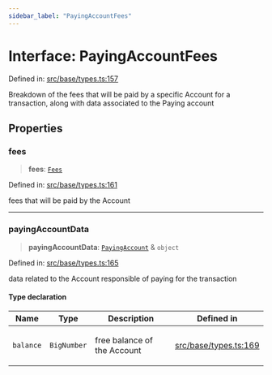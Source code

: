 ```yaml
---
sidebar_label: "PayingAccountFees"
---
```


# Interface: PayingAccountFees

Defined in: [src/base/types.ts:157](https://github.com/PolymeshAssociation/polymesh-sdk/blob/bee6a2fe7a8ce5db42a6982e793782182cde2153/src/base/types.ts#L157)

Breakdown of the fees that will be paid by a specific Account for a transaction, along
  with data associated to the Paying account

## Properties

### fees

> **fees**: [`Fees`](../../../api/client/types/interfaces/Fees.mdx)

Defined in: [src/base/types.ts:161](https://github.com/PolymeshAssociation/polymesh-sdk/blob/bee6a2fe7a8ce5db42a6982e793782182cde2153/src/base/types.ts#L161)

fees that will be paid by the Account

***

### payingAccountData

> **payingAccountData**: [`PayingAccount`](../type-aliases/PayingAccount.mdx) & `object`

Defined in: [src/base/types.ts:165](https://github.com/PolymeshAssociation/polymesh-sdk/blob/bee6a2fe7a8ce5db42a6982e793782182cde2153/src/base/types.ts#L165)

data related to the Account responsible of paying for the transaction

#### Type declaration

<table>
<thead>
<tr>
<th>Name</th>
<th>Type</th>
<th>Description</th>
<th>Defined in</th>
</tr>
</thead>
<tbody>
<tr>
<td>

`balance`

</td>
<td>

`BigNumber`

</td>
<td>

free balance of the Account

</td>
<td>

[src/base/types.ts:169](https://github.com/PolymeshAssociation/polymesh-sdk/blob/bee6a2fe7a8ce5db42a6982e793782182cde2153/src/base/types.ts#L169)

</td>
</tr>
</tbody>
</table>
